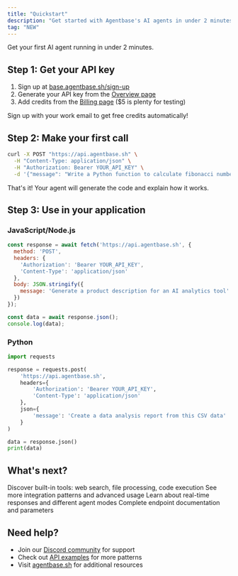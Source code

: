 ```yaml
---
title: "Quickstart"
description: "Get started with Agentbase's AI agents in under 2 minutes."
tag: "NEW"
---
```


Get your first AI agent running in under 2 minutes.

## Step 1: Get your API key

1. Sign up at [base.agentbase.sh/sign-up](https://base.agentbase.sh/sign-up)
2. Generate your API key from the [Overview page](https://base.agentbase.sh/overview)
3. Add credits from the [Billing page](https://base.agentbase.sh/credits) ($5 is plenty for testing)

<Tip>Sign up with your work email to get free credits automatically!</Tip>

## Step 2: Make your first call

```bash
curl -X POST "https://api.agentbase.sh" \
  -H "Content-Type: application/json" \
  -H "Authorization: Bearer YOUR_API_KEY" \
  -d '{"message": "Write a Python function to calculate fibonacci numbers"}'
```

That's it! Your agent will generate the code and explain how it works.

## Step 3: Use in your application

### JavaScript/Node.js
```javascript
const response = await fetch('https://api.agentbase.sh', {
  method: 'POST',
  headers: {
    'Authorization': 'Bearer YOUR_API_KEY',
    'Content-Type': 'application/json'
  },
  body: JSON.stringify({
    message: 'Generate a product description for an AI analytics tool'
  })
});

const data = await response.json();
console.log(data);
```

### Python
```python
import requests

response = requests.post(
    'https://api.agentbase.sh',
    headers={
        'Authorization': 'Bearer YOUR_API_KEY',
        'Content-Type': 'application/json'
    },
    json={
        'message': 'Create a data analysis report from this CSV data'
    }
)

data = response.json()
print(data)
```

## What's next?

<CardGroup cols={2}>
  <Card title="Built-in Tools" icon="tools" href="/build/tools">
    Discover built-in tools: web search, file processing, code execution
  </Card>
  
  <Card title="API Examples" icon="code" href="/api/example">
    See more integration patterns and advanced usage
  </Card>
  
  <Card title="Streaming & Modes" icon="bolt" href="/api/message-events">
    Learn about real-time responses and different agent modes
  </Card>
  
  <Card title="API Reference" icon="book" href="/api/run-agent">
    Complete endpoint documentation and parameters
  </Card>
</CardGroup>

## Need help?

- Join our [Discord community](https://discord.com/invite/KFtqf7j9fs) for support
- Check out [API examples](/api/api-call-example) for more patterns
- Visit [agentbase.sh](https://agentbase.sh) for additional resources